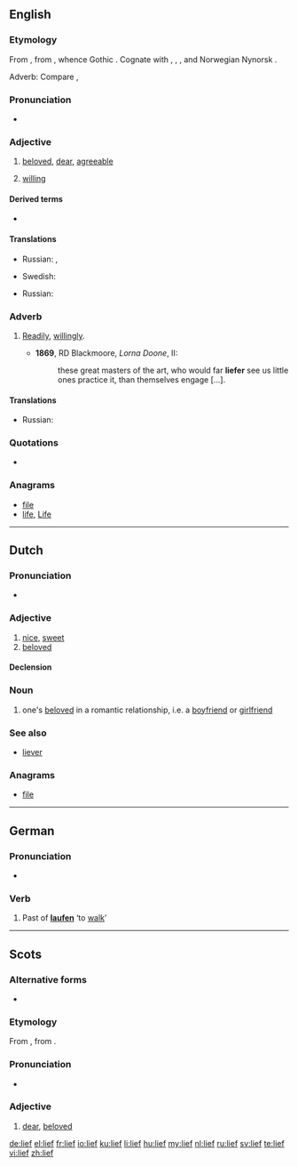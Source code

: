 ==English==

===Etymology===
From {{etyl|ang}} {{term|leof|lēof|lang=ang}}, from {{proto|Germanic|leubaz}}, whence Gothic {{term|𐌻𐌹𐌿𐌱𐍃|sc=Goth|tr=liubs}}. Cognate with {{etyl|nl|-}} {{term|lief|lang=nl}}, {{etyl|de|-}} {{term|lieb|lang=de}}, {{etyl|ru|-}} {{term|любовь|tr=ljubóv’|lang=ru}}, {{etyl|sv|-}} and Norwegian Nynorsk {{term|ljuv}}.

Adverb: Compare {{etyl|de|-}} {{term|lieber|lang=de}}, {{etyl|nl|-}} {{term|liever||[[preferably]], [[rather]]|lang=nl}}

===Pronunciation===
* {{IPA|/liːf/}}

===Adjective===
{{en-adj|'''[[liefer]]''' or '''[[liever]]'''|liefest}}

# {{archaic}} [[beloved]], [[dear]], [[agreeable]]
# {{archaic}} [[willing]]

====Derived terms====
* {{l|en|liefsome}}

====Translations====
{{trans-top|beloved, dear, agreeable}}
* Russian: {{t|ru|любимый}}, {{t|ru|дорогой}}
{{trans-mid}}
* Swedish: {{t|sv|kär}}
{{trans-bottom}}

{{trans-top|willing}}
* Russian: {{t|ru|охотный}}
{{trans-mid}}
{{trans-bottom}}

===Adverb===
{{en-adv|'''[[liefer]]''' or '''[[liever]]'''|liefest}}

# {{archaic}} [[readily|Readily]], [[willingly]].
#* '''1869''', RD Blackmoore, ''Lorna Doone'', II:
#*: these great masters of the art, who would far '''liefer''' see us little ones practice it,  than themselves engage [...].

====Translations====
{{trans-top|Readily, willingly}}
* Russian: {{t|ru|охотно}}
{{trans-mid}}
{{trans-bottom}}

===Quotations===
* {{seeCites}}

===Anagrams===
* [[file#English|file]]
* [[life#English|life]], [[Life#English|Life]]


----

==Dutch==

===Pronunciation===
* {{IPA|[lif]|lang=nl}}

===Adjective===
{{nl-adj|liever}}

# [[nice]], [[sweet]]
# [[beloved]]

====Declension====
{{nl-decl-adj|lieve}}

===Noun===
{{nl-noun|lieven|liefje}}

# one's [[beloved]] in a romantic relationship, i.e. a [[boyfriend]] or [[girlfriend]]

===See also===
* [[liever]]

===Anagrams===
* [[file#Dutch|file]]

----

==German==

===Pronunciation===
* {{IPA|[liːf]|lang=de}}

===Verb===
{{infl|de|verb form}}

# Past of '''[[laufen]]''' ‘to [[walk]]’

----

==Scots==

===Alternative forms===
* {{qualifier|contracted}} {{l|sco|lee}}

===Etymology===
From {{etyl|ang|sco}} {{term|leof|lēof|lang=ang}}, from {{proto|Germanic|leubaz|lang=sco}}.

===Pronunciation===
* {{IPA|[lif]|lang=sco}}

===Adjective===
{{sco-adj|liefer|liefest}}

# [[dear]], [[beloved]]

[[de:lief]]
[[el:lief]]
[[fr:lief]]
[[io:lief]]
[[ku:lief]]
[[li:lief]]
[[hu:lief]]
[[my:lief]]
[[nl:lief]]
[[ru:lief]]
[[sv:lief]]
[[te:lief]]
[[vi:lief]]
[[zh:lief]]